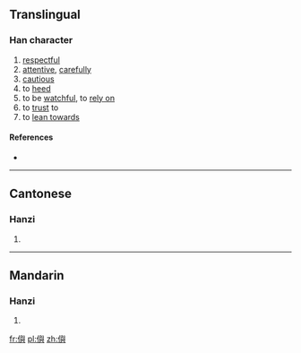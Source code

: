 ==Translingual==

===Han character===
{{Han char|rn=9|rad=人|as=14|sn=16|four=|canj=人竹X金 (OHXC)|ids=⿰[[亻]][[與]]}}

# [[respectful]]
# [[attentive]], [[carefully]]
# [[cautious]]
# to [[heed]]
# to be [[watchful]], to [[rely on]]
# to [[trust]] to
# to [[lean towards]]

====References====
* {{Han ref|kx=0120.040|hdz=10231.040|uh=349C|ud=13468}}

----

==Cantonese==

===Hanzi===
{{yue-hanzi|jyut=[[zyu5]]|y=jyu5}}

# {{defn|lang=yue|sort=人14}}

----

==Mandarin==

===Hanzi===
{{cmn-hanzi|pin=[[yú]] ([[yu2]]), [[yǔ]] ([[yu3]])|wg=yü<sup>2</sup>, yü<sup>3</sup>}}

# {{defn|lang=cmn|sort=人14}}

[[fr:㒜]]
[[pl:㒜]]
[[zh:㒜]]